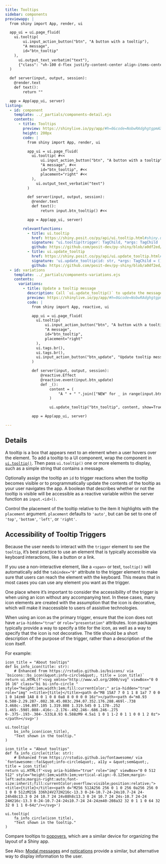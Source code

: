 ```yaml
---
title: Tooltips
sidebar: components
previewapp: |
  from shiny import App, render, ui

  app_ui = ui.page_fluid(
    ui.tooltip(
        ui.input_action_button("btn", "A button with a tooltip"),
        "A message",
        id="btn_tooltip"
    ),
      ui.output_text_verbatim("text"),
      {"class": "vh-100 d-flex justify-content-center align-items-center px-4"}
  )

  def server(input, output, session):
    @render.text
    def text():
        return ""

  app = App(app_ui, server)
listing:
  - id: component
    template: ../_partials/components-detail.ejs
    contents:
      - title: Tooltips
        preview: https://shinylive.io/py/app/#h=0&code=NobwRAdghgtgpmAXGKAHVA6VBPMAaMAYwHsIAXOcpMAMwCdiYACAZwAsBLCbJjmVYnTJMAgujxM6lACZw6EgK4cAOhFVpUAfSVMAvEyVYoAcziaaAGyXSAFKqYGOGMsWIWyHVHYgPfjjFyoCmSaUIQepJoARsEuEHZgUWRq+EzKYCJMMWRxTADuHGRsTFBMLm4eqOkAlHj2fmkZTPAsLCZw6XU+DRzSuulJEJrl7p6d9X6oFmFw8OT9YHQcxmxk6fW1E-7EwUEhFAAeIQBuclFQHjAJh2tg1ar3ahCyNKxyp3Q2gcESO2R7EhYcFaHFI1UQ9QAAlJnnJnHAjvUXmUEWQbOCtg4pGQFHQfN8yBhBsNXKMvI91Og9KJ0DYNNoOID3nJqmAAL4AXSAA
        height: 200px
        code: |
          from shiny import App, render, ui

          app_ui = ui.page_fluid(
            ui.tooltip( #<<
                ui.input_action_button("btn", "A button with a tooltip"),
                "A message", #<<
                id="btn_tooltip", #<<
                placement="right" #<<
            ),
              ui.output_text_verbatim("text")
          )

          def server(input, output, session):
            @render.text
            def text():
                return input.btn_tooltip() #<<

          app = App(app_ui, server)

        relevantfunctions:
          - title: ui.tooltip
            href: https://shiny.posit.co/py/api/ui.tooltip.html#shiny.ui.tooltip
            signature: "ui.tooltip(trigger: TagChild, *args: TagChild | TagAttrs = (), id: Optional = None, placement: Literal = 'auto', options: Optional = None)"
            github: https://github.com/posit-dev/py-shiny/blob/a0df2ed/shiny/ui/_tooltip.py#L13-L154
          - title: ui.update_tooltip
            href: https://shiny.posit.co/py/api/ui.update_tooltip.html#shiny.ui.update_tooltip
            signature: 'ui.update_tooltip(id: str, *args: TagChild = (), show: Optional = None, session: Optional = None)'
            github: https://github.com/posit-dev/py-shiny/blob/a0df2ed/shiny/ui/_input_update.py#L904-L946
  - id: variations
    template: ../_partials/components-variations.ejs
    contents:
      variations:
        - title: Update a tooltip message
          description: Call `ui.update_tooltip()` to update the message of a tooltip with a given id.
          preview: https://shinylive.io/py/app/#h=0&code=NobwRAdghgtgpmAXGKAHVA6VBPMAaMAYwHsIAXOcpMAMwCdiYACAZwAsBLCbJjmVYnTJMAgujxM6cKITIcAbnAkBXDgB0IGtKgD6qpgF4mqrFADmcHTQA2qgCYAKDU2McMZYsWtzUTiC4DXDC5UZTIdGTlSHQAjMI8IJzAYsk18JjUwESY4sgSmAHcOMjYmKCYPLx9MgEo8Z0CMrKZ4FhZzOEz6-0aOOwNMlIgdSu8OVC6GwNRrGTh4cgGwOg4zNjJMhrqGkzJzFgwYugdtnt39w+PTlxMQsIjZDmjchKShvVQ7KAoupoBVT7fOAVTxjVAtOBtDq1DQ1DQaOxwGisOB0RTHO5kCTEMKhLEotpPCA1RBTJgAASkkQUcAwAFEaDQ4LIyZTpI9FBg4IpyA5MYdUh8vhQ4T0XIjkToTqSxY0SORKMIjH5GqqmtlMkwANRNJoYABWxC4DmAmQAcnSAOqamiCJg6Xj+OhQCAWPkQPEC4bKQEUE41AC6NW1uta7Qsm1lgVFZMCJh9wssox8b0FyfGv3lFHIEnYxAKBgAKnRlHAY9B0IZROgHNo9Bxc6j0TUwABfANAA
          code: |
            from shiny import App, reactive, ui

            app_ui = ui.page_fluid(
              ui.tooltip(
                  ui.input_action_button("btn", "A button with a tooltip"),
                  "A message",
                  id="btn_tooltip",
                  placement="right"
              ),
              ui.tags.br(),
              ui.tags.br(),
              ui.input_action_button("btn_update", "Update tooltip message")
            )

            def server(input, output, session):
                @reactive.Effect
                @reactive.event(input.btn_update)
                def _():
                    content = (
                        "A " + " ".join(["NEW" for _ in range(input.btn_update())])+ " message"
                    )

                    ui.update_tooltip("btn_tooltip", content, show=True) #<<

            app = App(app_ui, server)

---
```


:::{#component}
:::

## Details

A tooltip is a box that appears next to an element when a user hovers over the element. To add a tooltip to a UI component, wrap the component in [`ui.tooltip()`](https://shiny.posit.co/py/api/ui.tooltip.html). Then pass `ui.tooltip()` one or more elements to display, such as a simple string that contains a message.

Optionally assign the tooltip an `id` to trigger reactions when the tooltip becomes visible or to programmatically update the contents of the tooltip as your user navigates the app. A boolean that describes whether or not the tooltip is visible will be accessible as a reactive variable within the server function as `input.<id>()`.

Control the placement of the tooltip relative to the item it highlights with the `placement` argument. `placement` defaults to `'auto'`, but can be set to one of `'top'`, `'bottom'`, `'left'`, or `'right'`.

## Accessibility of Tooltip Triggers

Because the user needs to interact with the `trigger` element to see the `tooltip`, it's best practice to use an element that is typically accessible via keyboard interactions, like a button or a link.

If you use a non-interactive element, like a `<span>` or text, `tooltip()` will automatically add the `tabindex="0"` attribute to the trigger element to make sure that users can reach the element with the keyboard. This means that in most cases you can use any element you want as the trigger.

One place where it's important to consider the accessibility of the trigger is when using an icon without any accompanying text. In these cases, many icon elements are created with the assumption that the icon is decorative, which will make it inaccessible to users of assistive technologies.

When using an icon as the primary trigger, ensure that the icon does not have `aria-hidden="true"` or `role="presentation"` attributes. Icon packages typically provide a way to specify a title for the icon, as well as a way to specify that the icon is not decorative. The title should be a short description of the purpose of the trigger, rather than a description of the icon itself.

For example:

```.python
icon_title = "About tooltips"
def bs_info_icon(title: str):
    # Enhanced from https://rstudio.github.io/bsicons/ via `bsicons::bs_icon(&quot;info-circle&quot;, title = icon_title)`
return ui.HTML(f'<svg xmlns="http://www.w3.org/2000/svg" viewBox="0 0 16 16" class="bi bi-info-circle " style="height:1em;width:1em;fill:currentColor;" aria-hidden="true" role="img" ><title>{title}</title><path d="M8 15A7 7 0 1 1 8 1a7 7 0 0 1 0 14zm0 1A8 8 0 1 0 8 0a8 8 0 0 0 0 16z"></path><path d="m8.93 6.588-2.29.287-.082.38.45.083c.294.07.352.176.288.469l-.738 3.468c-.194.897.105 1.319.808 1.319.545 0 1.178-.252 1.465-.598l.088-.416c-.2.176-.492.246-.686.246-.275 0-.375-.193-.304-.533L8.93 6.588zM9 4.5a1 1 0 1 1-2 0 1 1 0 0 1 2 0z"></path></svg>')

ui.tooltip(
    bs_info_icon(icon_title),
    "Text shown in the tooltip."
)
```

```.python
icon_title = "About tooltips"
def fa_info_circle(title: str):
    # Enhanced from https://rstudio.github.io/fontawesome/ via `fontawesome::fa(&quot;info-circle&quot;, a11y = &quot;sem&quot;, title = icon_title)`
return ui.HTML(f'<svg aria-hidden="true" role="img" viewBox="0 0 512 512" style="height:1em;width:1em;vertical-align:-0.125em;margin-left:auto;margin-right:auto;font-size:inherit;fill:currentColor;overflow:visible;position:relative;"><title>{title}</title><path d="M256 512A256 256 0 1 0 256 0a256 256 0 1 0 0 512zM216 336h24V272H216c-13.3 0-24-10.7-24-24s10.7-24 24-24h48c13.3 0 24 10.7 24 24v88h8c13.3 0 24 10.7 24 24s-10.7 24-24 24H216c-13.3 0-24-10.7-24-24s10.7-24 24-24zm40-208a32 32 0 1 1 0 64 32 32 0 1 1 0-64z"/></svg>')

ui.tooltip(
    fa_info_circle(icon_title),
    "Text shown in the tooltip."
)
```

Compare tooltips to [popovers](https://shiny.posit.co/py/api/ui.popover.html), which are a similar device for organizing the layout of a Shiny app.

See Also: [Modal messages](modal.qmd) and [notications](notifications.qmd) provide a similar, but alternative way to display information to the user.

:::{#variations}
:::